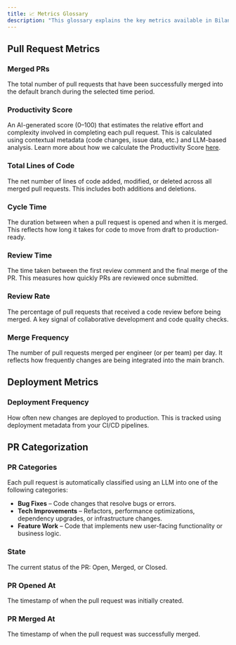 ```yaml
---
title: 📈 Metrics Glossary
description: "This glossary explains the key metrics available in Bilanc's analytics platform to help you better understand your engineering team's performance."
---
```



## Pull Request Metrics

### Merged PRs
The total number of pull requests that have been successfully merged into the default branch during the selected time period.

### Productivity Score
An AI-generated score (0–100) that estimates the relative effort and complexity involved in completing each pull request. This is calculated using contextual metadata (code changes, issue data, etc.) and LLM-based analysis. Learn more about how we calculate the Productivity Score [here](https://www.bilanc.co/blog/how-do-we-measure-engineering-productivity).

### Total Lines of Code
The net number of lines of code added, modified, or deleted across all merged pull requests. This includes both additions and deletions.

### Cycle Time
The duration between when a pull request is opened and when it is merged. This reflects how long it takes for code to move from draft to production-ready.

### Review Time
The time taken between the first review comment and the final merge of the PR. This measures how quickly PRs are reviewed once submitted.

### Review Rate
The percentage of pull requests that received a code review before being merged. A key signal of collaborative development and code quality checks.

### Merge Frequency
The number of pull requests merged per engineer (or per team) per day. It reflects how frequently changes are being integrated into the main branch.

## Deployment Metrics

### Deployment Frequency
How often new changes are deployed to production. This is tracked using deployment metadata from your CI/CD pipelines.

## PR Categorization

### PR Categories
Each pull request is automatically classified using an LLM into one of the following categories:

- **Bug Fixes** – Code changes that resolve bugs or errors.
- **Tech Improvements** – Refactors, performance optimizations, dependency upgrades, or infrastructure changes.
- **Feature Work** – Code that implements new user-facing functionality or business logic.

### State
The current status of the PR: Open, Merged, or Closed.

### PR Opened At
The timestamp of when the pull request was initially created.

### PR Merged At
The timestamp of when the pull request was successfully merged.